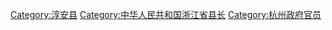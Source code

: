 [[Category:淳安县|Category:淳安县]]
[[Category:中华人民共和国浙江省县长|Category:中华人民共和国浙江省县长]]
[[Category:杭州政府官员|Category:杭州政府官员]]